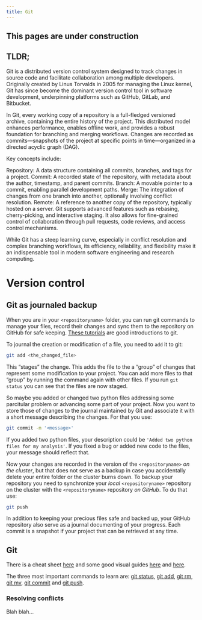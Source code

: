 ```yaml
---
title: Git
---
```


::: {.callout-caution }
## This pages are under construction

:::

## TLDR;

Git is a distributed version control system designed to track changes in source code and facilitate collaboration among multiple developers. Originally created by Linus Torvalds in 2005 for managing the Linux kernel, Git has since become the dominant version control tool in software development, underpinning platforms such as GitHub, GitLab, and Bitbucket.

In Git, every working copy of a repository is a full-fledged versioned archive, containing the entire history of the project. This distributed model enhances performance, enables offline work, and provides a robust foundation for branching and merging workflows. Changes are recorded as commits—snapshots of the project at specific points in time—organized in a directed acyclic graph (DAG).

Key concepts include:

Repository: A data structure containing all commits, branches, and tags for a project.
Commit: A recorded state of the repository, with metadata about the author, timestamp, and parent commits.
Branch: A movable pointer to a commit, enabling parallel development paths.
Merge: The integration of changes from one branch into another, optionally involving conflict resolution.
Remote: A reference to another copy of the repository, typically hosted on a server.
Git supports advanced features such as rebasing, cherry-picking, and interactive staging. It also allows for fine-grained control of collaboration through pull requests, code reviews, and access control mechanisms.

While Git has a steep learning curve, especially in conflict resolution and complex branching workflows, its efficiency, reliability, and flexibility make it an indispensable tool in modern software engineering and research computing.

# Version control {#sec-git-101}

## Git as journaled backup

When you are in your `<repositoryname>` folder, you can run git commands to manage your files, record their changes and sync them to the repository on GitHub for safe keeping. [These tutorials](https://www.atlassian.com/git) are good introductions to git. 

To journal the creation or modification of a file, you need to `add` it to git:

```.bash
git add <the_changed_file>
```

 This "stages" the change. This adds the file to the a "group" of changes that represent some modification to your project. You can add more files to that "group" by running the command again with other files. If you run `git status` you can see that the files are now staged.

So maybe you added or changed two python files addressing some parcitular problem or advancing some part of your project. Now you want to store those of changes to the journal maintained by Git and associate it with a short message describing the changes. For that you use:

```.bash
git commit -m '<message>'
```
    
If you added two python files, your description could be `'Added two python files for my analysis'`. If you fixed a bug or added new code to the files, your message should reflect that. 

Now your changes are recorded in the version of the `<repositoryname>` *on the cluster*, but that does not serve as a backup in case you accidentally delete your entire folder or the cluster burns down. To backup your repository you need to synchronize your *local* `<repositoryname>` repository on the cluster with the `<repositoryname>` repository *on GitHub*. To du that use:

```.bash
git push
```

In addition to keeping your precious files safe and backed up, your GitHub repository also serve as a journal documenting of your progress. Each commit is a snapshot if your project that can be retrieved at any time.

## Git 


There is a cheat sheet [here](https://training.github.com/downloads/github-git-cheat-sheet/) and some good visual guides [here](https://ndpsoftware.com/git-cheatsheet.html) and [here](https://marklodato.github.io/visual-git-guide/index-en.html).


The three most important commands to learn are: [git status](https://git-scm.com/docs/git-status), [git add](https://git-scm.com/docs/git-add), [git rm](https://git-scm.com/docs/git-rm), [git mv](https://git-scm.com/docs/git-mv), [git commit](https://git-scm.com/docs/git-commit) and [git push](https://git-scm.com/docs/git-push). 


### Resolving conflicts

Blah blah...